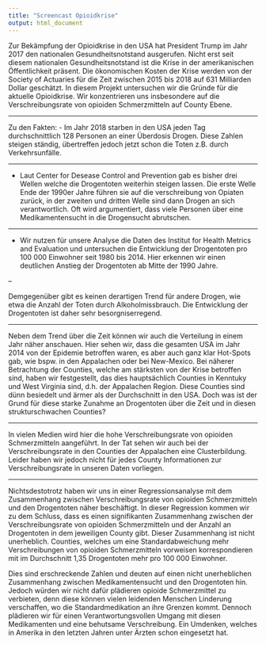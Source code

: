 ```yaml
---
title: "Screencast Opioidkrise"
output: html_document
---
```


Zur Bekämpfung der Opioidkrise in den USA hat President Trump im Jahr 2017 den nationalen Gesundheitsnotstand ausgerufen. Nicht erst seit diesem nationalen Gesundheitsnotstand ist die Krise in der amerikanischen Öffentlichkeit präsent. Die ökonomischen Kosten der Krise werden von der Society of Actuaries für die Zeit zwischen 2015 bis 2018 auf 631 Milliarden Dollar geschätzt.
In diesem Projekt untersuchen wir die Gründe für die aktuelle Opioidkrise. Wir konzentrieren uns insbesondere auf die Verschreibungsrate von opioiden Schmerzmitteln auf County Ebene.

---

Zu den Fakten:
- Im Jahr 2018 starben in den USA jeden Tag durchschnittlich 128 Personen an einer Überdosis Drogen. Diese Zahlen steigen ständig, übertreffen jedoch jetzt schon die Toten z.B. durch Verkehrsunfälle.

---

- Laut Center for Desease Control and Prevention gab es bisher drei Wellen welche die Drogentoten weiterhin steigen lassen. Die erste Welle Ende der 1990er Jahre führen sie auf die verschreibung von Opiaten zurück, in der zweiten und dritten Welle sind dann Drogen an sich verantwortlich. Oft wird argumentiert, dass viele Personen über eine Medikamentensucht in die Drogensucht abrutschen.

---

- Wir nutzen für unsere Analyse die Daten des Institut for Health Metrics and Evaluation und untersuchen die Entwicklung der Drogentoten pro 100 000 Einwohner seit 1980 bis 2014. Hier erkennen wir einen deutlichen Anstieg der Drogentoten ab Mitte der 1990 Jahre. 

--

Demgegenüber gibt es keinen derartigen Trend für andere Drogen, wie etwa die Anzahl der Toten durch Alkoholmissbrauch. Die Entwicklung der Drogentoten ist daher sehr besorgniserregend.

---

Neben dem Trend über die Zeit können wir auch die Verteilung in einem Jahr näher anschauen. Hier sehen wir, dass die gesamten USA im Jahr 2014 von der Epidemie betroffen waren, es aber auch ganz klar Hot-Spots gab, wie bspw. in den Appalachen oder bei New-Mexico. Bei näherer Betrachtung der Counties, welche am stärksten von der Krise betroffen sind, haben wir festgestellt, das dies hauptsächlich Counties in Kenntuky und West Virginia sind, d.h. der Appalachen Region. Diese Counties sind dünn besiedelt und ärmer als der Durchschnitt in den USA. Doch was ist der Grund für diese starke Zunahme an Drogentoten über die Zeit und in diesen strukturschwachen Counties? 

---

In vielen Medien wird hier die hohe Verschreibungsrate von opioiden Schmerzmitteln aangeführt. In der Tat sehen wir auch bei der Verschreibungsrate in den Counties der Appalachen eine Clusterbildung. Leider haben wir jedoch nicht für jedes County Informationen zur Verschreibungsrate in unseren Daten vorliegen.

---

Nichtsdestotrotz haben wir uns in einer Regressionsanalyse mit dem Zusammenhang zwischen Verschreibungsrate von opioiden Schmerzmitteln und den Drogentoten näher beschäftigt.
In dieser Regression kommen wir zu dem Schluss, dass es einen signifikanten Zusammenhang zwischen der Verschreibungsrate von opioiden Schmerzmitteln und der Anzahl an Drogentoten in dem jeweiligen County gibt. Dieser Zusammenhang ist nicht unerheblich. Counties, welches um eine Standardabweichung mehr Verschreibungen von opioiden Schmerzmitteln vorweisen korrespondieren mit im Durchschnitt 1,35 Drogentoten mehr pro 100 000 Einwohner.

Dies sind erschreckende Zahlen und deuten auf einen nicht unerheblichen Zusammenhang zwischen Medikamentensucht und den Drogentoten hin. Jedoch würden wir nicht dafür plädieren opioide Schmerzmittel zu verbieten, denn diese können vielen leidenden Menschen Linderung verschaffen, wo die Standardmedikation an ihre Grenzen kommt. Dennoch plädieren wir für einen Verantwortungsvollen Umgang mit diesen Medikamenten und eine behutsame Verschreibung. Ein Umdenken, welches in Amerika in den letzten Jahren unter Ärzten schon eingesetzt hat.
